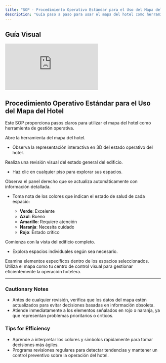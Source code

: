 ```yaml
---
title: "SOP · Procedimiento Operativo Estándar para el Uso del Mapa del Hotel"
description: "Guía paso a paso para usar el mapa del hotel como herramienta de gestión operativa."
---
```


## Guía Visual


<iframe
  className="w-full aspect-video rounded-xl"
  src="https://www.loom.com/embed/ce42986f0ad54e62b32bba11d454a63e"
  title="uso_mapa_hotel"
  frameBorder="0"
  allow="accelerometer; autoplay; clipboard-write; encrypted-media; gyroscope; picture-in-picture"
  allowFullScreen
></iframe>


## Procedimiento Operativo Estándar para el Uso del Mapa del Hotel

Este SOP proporciona pasos claros para utilizar el mapa del hotel como herramienta de gestión operativa.

<Steps titleSize="h3">
  <Step title="Paso 1 · Acceso al Mapa" icon="map" iconType="solid" stepNumber={1}>
    Abre la herramienta del mapa del hotel.
    <ul>
      <li>Observa la representación interactiva en 3D del estado operativo del hotel.</li>
    </ul>
  </Step>

  <Step title="Paso 2 · Evaluación General" icon="eye" iconType="solid" stepNumber={2}>
    Realiza una revisión visual del estado general del edificio.
    <ul>
      <li>Haz clic en cualquier piso para explorar sus espacios.</li>
    </ul>
  </Step>

  <Step title="Paso 3 · Información Detallada" icon="eye" iconType="solid" stepNumber={3}>
    Observa el panel derecho que se actualiza automáticamente con información detallada.
    <ul>
      <li>Toma nota de los colores que indican el estado de salud de cada espacio:</li>
      <ul>
        <li><strong>Verde</strong>: Excelente</li>
        <li><strong>Azul</strong>: Bueno</li>
        <li><strong>Amarillo</strong>: Requiere atención</li>
        <li><strong>Naranja</strong>: Necesita cuidado</li>
        <li><strong>Rojo</strong>: Estado crítico</li>
      </ul>
    </ul>
  </Step>

  <Step title="Paso 4 · Navegación por Niveles" icon="layer-group" iconType="solid" stepNumber={4}>
    Comienza con la vista del edificio completo.
    <ul>
      <li>Explora espacios individuales según sea necesario.</li>
    </ul>
  </Step>

  <Step title="Paso 5 · Examinación de Elementos" icon="plus" iconType="solid" stepNumber={5}>
    Examina elementos específicos dentro de los espacios seleccionados.
  </Step>

  <Step title="Paso 6 · Centro de Control" icon="desktop" iconType="solid" stepNumber={6}>
    Utiliza el mapa como tu centro de control visual para gestionar eficientemente la operación hotelera.
  </Step>
</Steps>

---

### Cautionary Notes

- Antes de cualquier revisión, verifica que los datos del mapa estén actualizados para evitar decisiones basadas en información obsoleta.
- Atiende inmediatamente a los elementos señalados en rojo o naranja, ya que representan problemas prioritarios o críticos.

### Tips for Efficiency

- Aprende a interpretar los colores y símbolos rápidamente para tomar decisiones más ágiles.
- Programa revisiones regulares para detectar tendencias y mantener un control preventivo sobre la operación del hotel.
